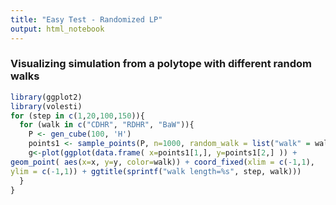 ```yaml
---
title: "Easy Test - Randomized LP"
output: html_notebook
---
```


### Visualizing simulation from a polytope with different random walks

```r
library(ggplot2)
library(volesti)
for (step in c(1,20,100,150)){
  for (walk in c("CDHR", "RDHR", "BaW")){
    P <- gen_cube(100, 'H')
    points1 <- sample_points(P, n=1000, random_walk = list("walk" = walk, "walk_length" = step))
    g<-plot(ggplot(data.frame( x=points1[1,], y=points1[2,] )) +
geom_point( aes(x=x, y=y, color=walk)) + coord_fixed(xlim = c(-1,1),
ylim = c(-1,1)) + ggtitle(sprintf("walk length=%s", step, walk)))
  }
}
```
